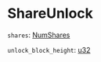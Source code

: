 # ShareUnlock

`shares`: [NumShares]

`unlock_block_height`: [u32]

[NumShares]: /types/num_shares
[u32]: /types/u32
